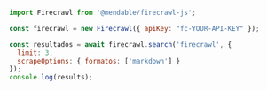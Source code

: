 ```js Node
import Firecrawl from '@mendable/firecrawl-js';

const firecrawl = new Firecrawl({ apiKey: "fc-YOUR-API-KEY" });

const resultados = await firecrawl.search('firecrawl', {
  limit: 3,
  scrapeOptions: { formatos: ['markdown'] }
});
console.log(results);
```
